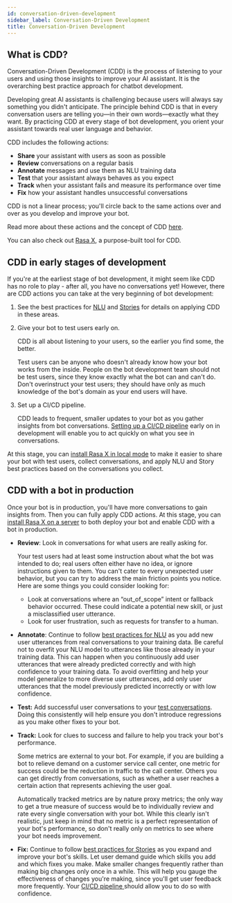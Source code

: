 ```yaml
---
id: conversation-driven-development
sidebar_label: Conversation-Driven Development
title: Conversation-Driven Development
---
```


## What is CDD?

Conversation-Driven Development (CDD) is the process of listening to your users and using those insights to improve your AI assistant. It is the overarching best practice approach for chatbot development. 

Developing great AI assistants is challenging because users will always say something you didn't anticipate. The principle behind CDD is that in every conversation users are telling you—in their own words—exactly what they want. By practicing CDD at every stage of bot development, you orient your assistant towards real user language and behavior.

CDD includes the following actions:

*   **Share** your assistant with users as soon as possible
*   **Review** conversations on a regular basis
*   **Annotate** messages and use them as NLU training data
*   **Test** that your assistant always behaves as you expect
*   **Track** when your assistant fails and measure its performance over time
*   **Fix** how your assistant handles unsuccessful conversations

CDD is not a linear process; you'll circle back to the same actions over and over as you develop and improve your bot.

Read more about these actions and the concept of CDD [here](https://blog.rasa.com/conversation-driven-development-a-better-approach-to-building-ai-assistants/). 

You can also check out [Rasa X](https://rasa.com/docs/rasa-x/), a purpose-built tool for CDD. 

## CDD in early stages of development

If you're at the earliest stage of bot development, it might seem like CDD has no role to play - after all, you have no conversations yet! However, there are CDD actions you can take at the very beginning of bot development:

1. See the best practices for [NLU](generating-nlu-data) and [Stories](writing-stories) for details on applying CDD in these areas.
2. Give your bot to test users early on. 

    CDD is all about listening to your users, so the earlier you find some, the better. 

    Test users can be anyone who doesn't already know how your bot works from the inside. People on the bot development team should not be test users, since they know exactly what the bot can and can't do. Don't overinstruct your test users; they should have only as much knowledge of the bot's domain as your end users will have.

3. Set up a CI/CD pipeline.

    CDD leads to frequent, smaller updates to your bot as you gather insights from bot conversations. [Setting up a CI/CD pipeline](setting-up-ci-cd) early on in development will enable you to act quickly on what you see in conversations.


At this stage, you can [install Rasa X in local mode](https://rasa.com/docs/rasa-x/installation-and-setup/install/local-mode/) to make it easier to share your bot with test users, collect conversations, and apply NLU and Story best practices based on the conversations you collect.


## CDD with a bot in production 

Once your bot is in production, you'll have more conversations to gain insights from. Then you can fully apply CDD actions. 
At this stage, you can [install Rasa X on a server](https://rasa.com/docs/rasa-x/installation-and-setup/install/helm-chart/) 
to both deploy your bot and enable CDD with a bot in production.

*   **Review**: Look in conversations for what users are really asking for.

    Your test users had at least some instruction about what the bot was intended to do; real users often either have no idea, or ignore instructions given to them. You can't cater to every unexpected user behavior, but you can try to address the main friction points you notice. Here are some things you could consider looking for:

    *   Look at conversations where an “out_of_scope” intent or fallback behavior occurred. These could indicate a potential new skill, or just a misclassified user utterance.
    *   Look for user frustration, such as requests for transfer to a human.

*   **Annotate**: Continue to follow [best practices for NLU](generating-nlu-data) as you add new user utterances from real conversations to your training data. Be careful not to overfit your NLU model to utterances like those already in your training data. This can happen when you continuously add user utterances that were already predicted correctly and with high confidence to your training data.  To avoid overfitting and help your model generalize to more diverse user utterances, add only user utterances that the model previously predicted incorrectly or with low confidence. 

*   **Test:** Add successful user conversations to your [test conversations](testing-your-assistant). Doing this consistently will help ensure you don't introduce regressions as you make other fixes to your bot. 

*   **Track:** Look for clues to success and failure to help you track your bot's performance.

    Some metrics are external to your bot. For example, if you are building a bot to relieve demand on a customer service call center, one metric for success could be the reduction in traffic to the call center. Others you can get directly from conversations, such as whether a user reaches a certain action that represents achieving the user goal.

    Automatically tracked metrics are by nature proxy metrics; the only way to get a true measure of success would be to individually review and rate every single conversation with your bot. While this clearly isn't realistic, just keep in mind that no metric is a perfect representation of your bot's performance, so don't really only on metrics to see where your bot needs improvement.

*   **Fix:** Continue to follow [best practices for Stories](writing-stories) as you expand and improve your bot's skills. Let user demand guide which skills you add and which fixes you make. Make smaller changes frequently rather than making big changes only once in a while. This will help you gauge the effectiveness of changes you're making, since you'll get user feedback more frequently. Your [CI/CD pipeline ](http://c) should allow you to do so with confidence.
